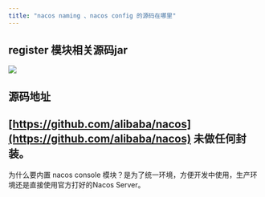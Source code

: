 ```yaml
---
title: "nacos naming 、nacos config 的源码在哪里"
---
```




## register 模块相关源码jar 
![](https://cdn.nlark.com/yuque/0/2020/png/283679/1600327643481-34286459-290d-4d7a-aa43-3079574bbb51.png#align=left&display=inline&height=139&margin=%5Bobject%20Object%5D&name=image.png&originHeight=278&originWidth=1186&size=67083&status=done&style=none&width=593)



## 源码地址
## [https://github.com/alibaba/nacos](https://github.com/alibaba/nacos) 未做任何封装。




为什么要内置 nacos console 模块？是为了统一环境，方便开发中使用，生产环境还是直接使用官方打好的Nacos Server。

